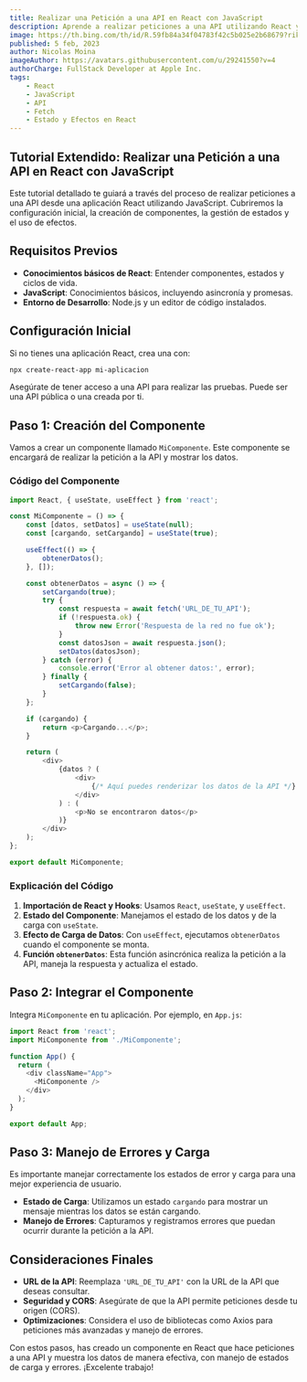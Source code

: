 ```yaml
---
title: Realizar una Petición a una API en React con JavaScript
description: Aprende a realizar peticiones a una API utilizando React y JavaScript.
image: https://th.bing.com/th/id/R.59fb84a34f04783f42c5b025e2b68679?rik=inE7SSaCexgumw&pid=ImgRaw&r=0
published: 5 feb, 2023
author: Nicolas Moina
imageAuthor: https://avatars.githubusercontent.com/u/29241550?v=4
authorCharge: FullStack Developer at Apple Inc.
tags:
    - React
    - JavaScript
    - API
    - Fetch
    - Estado y Efectos en React
---
```

## Tutorial Extendido: Realizar una Petición a una API en React con JavaScript

Este tutorial detallado te guiará a través del proceso de realizar peticiones a una API desde una aplicación React utilizando JavaScript. Cubriremos la configuración inicial, la creación de componentes, la gestión de estados y el uso de efectos.

## Requisitos Previos

- **Conocimientos básicos de React**: Entender componentes, estados y ciclos de vida.
- **JavaScript**: Conocimientos básicos, incluyendo asincronía y promesas.
- **Entorno de Desarrollo**: Node.js y un editor de código instalados.

## Configuración Inicial

Si no tienes una aplicación React, crea una con:

```bash
npx create-react-app mi-aplicacion
```

Asegúrate de tener acceso a una API para realizar las pruebas. Puede ser una API pública o una creada por ti.

## Paso 1: Creación del Componente

Vamos a crear un componente llamado `MiComponente`. Este componente se encargará de realizar la petición a la API y mostrar los datos.

### Código del Componente

```javascript
import React, { useState, useEffect } from 'react';

const MiComponente = () => {
    const [datos, setDatos] = useState(null);
    const [cargando, setCargando] = useState(true);

    useEffect(() => {
        obtenerDatos();
    }, []);

    const obtenerDatos = async () => {
        setCargando(true);
        try {
            const respuesta = await fetch('URL_DE_TU_API');
            if (!respuesta.ok) {
                throw new Error('Respuesta de la red no fue ok');
            }
            const datosJson = await respuesta.json();
            setDatos(datosJson);
        } catch (error) {
            console.error('Error al obtener datos:', error);
        } finally {
            setCargando(false);
        }
    };

    if (cargando) {
        return <p>Cargando...</p>;
    }

    return (
        <div>
            {datos ? (
                <div>
                    {/* Aquí puedes renderizar los datos de la API */}
                </div>
            ) : (
                <p>No se encontraron datos</p>
            )}
        </div>
    );
};

export default MiComponente;
```

### Explicación del Código

1. **Importación de React y Hooks**: Usamos `React`, `useState`, y `useEffect`.
2. **Estado del Componente**: Manejamos el estado de los datos y de la carga con `useState`.
3. **Efecto de Carga de Datos**: Con `useEffect`, ejecutamos `obtenerDatos` cuando el componente se monta.
4. **Función `obtenerDatos`**: Esta función asincrónica realiza la petición a la API, maneja la respuesta y actualiza el estado.

## Paso 2: Integrar el Componente

Integra `MiComponente` en tu aplicación. Por ejemplo, en `App.js`:

```javascript
import React from 'react';
import MiComponente from './MiComponente';

function App() {
  return (
    <div className="App">
      <MiComponente />
    </div>
  );
}

export default App;
```

## Paso 3: Manejo de Errores y Carga

Es importante manejar correctamente los estados de error y carga para una mejor experiencia de usuario.

- **Estado de Carga**: Utilizamos un estado `cargando` para mostrar un mensaje mientras los datos se están cargando.
- **Manejo de Errores**: Capturamos y registramos errores que puedan ocurrir durante la petición a la API.

## Consideraciones Finales

- **URL de la API**: Reemplaza `'URL_DE_TU_API'` con la URL de la API que deseas consultar.
- **Seguridad y CORS**: Asegúrate de que la API permite peticiones desde tu origen (CORS).
- **Optimizaciones**: Considera el uso de bibliotecas como Axios para peticiones más avanzadas y manejo de errores.

Con estos pasos, has creado un componente en React que hace peticiones a una API y muestra los datos de manera efectiva, con manejo de estados de carga y errores. ¡Excelente trabajo!